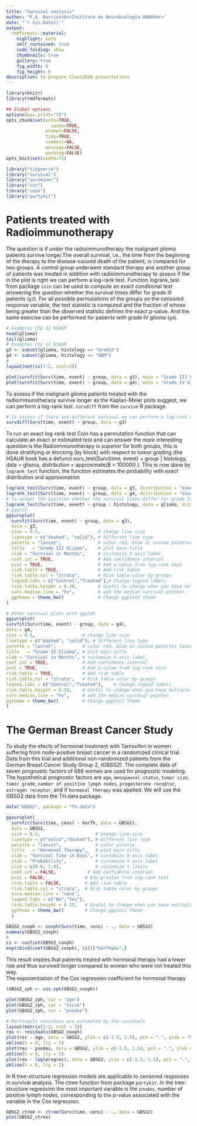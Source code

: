 ```yaml
---
title: "Survival analysis"
author: "F.A. Barrios<br>Instituto de Neurobiología UNAM<br>"
date: "`r Sys.Date()`"
output:
  rmdformats::material:
    highlight: kate
    self_contained: true
    code_folding: show
    thumbnails: true
    gallery: true
    fig_width: 8
    fig_height: 6
description: to prepare Class2020 presentations
---
```


```r
library(knitr)
library(rmdformats)

## Global options
options(max.print="75")
opts_chunk$set(echo=TRUE,
	             cache=TRUE,
               prompt=FALSE,
               tidy=TRUE,
               comment=NA,
               message=FALSE,
               warning=FALSE)
opts_knit$set(width=75)
```

```r
library("tidyverse")
library("survival")
library("survminer")
library("car")
library("coin")
library("partykit")
```

# Patients treated with Radioimmunotherapy

The question is if under the radioimmunotherapy the malignant glioma patients survive longer.The overall survival, i.e., the time from the beginning of the therapy to the disease-caused death of the patient, is compared for two groups. A control group underwent standard therapy and another group of patients was treated in addition with radioimmunotherapy   to assess if the in the plot is right we can perform a log-rank test. Function logrank_test from package `coin` can be used to compute an exact conditional test answering the question whether the survival times differ for grade III patients (`g3`).  For all possible permutations of the groups on the censored response variable, the test statistic is computed and the fraction of whose being greater than the observed statistic defines the exact p-value.  And the same exercise can be performed for patients with grade IV glioma (`g4`).  

```r
# Examples Chp 11 HSAUR
head(glioma)
tail(glioma)
# Examples Chp 11 HSAUR
g3 <- subset(glioma, histology == "Grade3")
g4 <- subset(glioma, histology == "GBM")
#
layout(matrix(1:2, ncol=2))

plot(survfit(Surv(time, event) ~ group, data = g3), main = "Grade III Glioma", lty = c(2,1), mark.time = TRUE, ylab = "Probability", xlab = "Survival Months")
plot(survfit(Surv(time, event) ~ group, data = g4), main = "Grade IV Glioma", lty = c(2,1), mark.time = TRUE, ylab = "Probability", xlab = "Survival Months")
```

To assess if the malignant glioma patients treated with the radioimmunotheraoy survive longer as the Kaplan-Meier plots suggest, we can perform a log-rank test. `survdiff` from the `survive` R package.  
```r
# to assess if there are different survival we can perform a log-rank test from survival
survdiff(Surv(time, event) ~ group, data = g3)
```

To run an exact log-rank test Coin has a permutation function that can calculate an exact  or estimated test and can answer the more interesting question is the Radioimmunotherapy is superior for both groups, this is done stratifying or blocking (by block) with respect to tumor grading (the HSAUR book has a defunct surv_test(Surv(time, event) ~ group | histology, data = glioma, distribution = approximate(B = 10000)) ). This is now done by `logrank_test` function, the function estimates the probability with exact distribution and approximation
```r
logrank_test(Surv(time, event) ~ group, data = g3, distribution = "exact")
logrank_test(Surv(time, event) ~ group, data = g4, distribution = "exact")
# To answer the question whether the survival times differ for grade III patients 
logrank_test(Surv(time, event) ~ group | histology, data = glioma, distribution = approximate(nresample = 10000L))
# ggplot
ggsurvplot(
  survfit(Surv(time, event) ~ group, data = g3), 
  data = g3, 
  size = 0.5,                      # change line size
  linetype = c("dashed", "solid"), # different line type
  palette = "lancet",              # color red, blue or custom palettes lancet
  title   = "Grade III Glioma",    # plot main title
  xlab = "Survival in Months",     # customize X axis label.
  conf.int = TRUE,                 # Add confidence interval
  pval = TRUE,                     # Add p-value from log-rank test
  risk.table = TRUE,               # Add risk table
  risk.table.col = "strata",       # Risk table color by groups
  legend.labs = c("Control","Treated"),# Change legend labels
  risk.table.height = 0.30,        # Useful to change when you have multiple groups
  surv.median.line = "hv",         # add the median survival pointer.
  ggtheme = theme_bw()             # Change ggplot2 theme
)

# Other survival plots with ggplot
ggsurvplot(
survfit(Surv(time, event) ~ group, data = g4), 
data = g4, 
size = 0.5,                  # change line size
linetype = c("dashed", "solid"), # different line type
palette = "lancet",          # color red, blue or custom palettes lancet
title   = "Grade IV Glioma", # plot main title
xlab = "Survival in Months", # customize X axis label.
conf.int = TRUE,             # Add confidence interval
pval = TRUE,                 # Add p-value from log-rank test
risk.table = TRUE,           # Add risk table
risk.table.col = "strata",   # Risk table color by groups
legend.labs = c("Control","Treated"),    # Change legend labels
risk.table.height = 0.30,    # Useful to change when you have multiple groups
surv.median.line = "hv",     # add the median survival pointer.
ggtheme = theme_bw()         # Change ggplot2 theme
) 
```

# The German Breast Cancer Study

To study the efects of hormonal treatment with Tamoxifen in women suffering from node-positive breast cancer in a randomized clinical trial. Data from this trial and additional non-randomized patients from the German Breast Cancer Study Group 2, (GBSG2).  The complete data of seven prognostic factors of 686 women are used for prognostic modeling.  The hypothetical prognostic factors are `age`, `menopausal status`, `tumor size`, `tumor grade`, `number of positive lymph nodes`, `progesterone receptor`, `estrogen receptor`, and if `hormonal therapy` was applied. We will use the GBSG2 data from the TH.data package.  
```r
data("GBSG2", package = "TH.data")

ggsurvplot(
  survfit(Surv(time, cens) ~ horTh, data = GBSG2), 
  data = GBSG2, 
  size = 0.5,                     # change line size
  linetype = c("solid","dashed"), # different line type
  palette = "lancet",             # color palette
  title   = "Hormonal Therapy",   # plot main title
  xlab = "Survival Time in Days", # customize X axis label.
  ylab = "Probability",           # customize Y axis label
  ylim = c(0.0, 1.0),             # customize Y limits
  conf.int = FALSE,            # Add confidence interval
  pval = FALSE,               # Add p-value from log-rank test
  risk.table = FALSE,         # Add risk table
  risk.table.col = "strata",  # Risk table color by groups
  surv.median.line = "none",
  legend.labs = c("No","Yes"),
  risk.table.height = 0.25,   # Useful to change when you have multiple groups
  ggtheme = theme_bw()        # Change ggplot2 theme
  )

GBSG2_coxph <- coxph(Surv(time, cens) ~ ., data = GBSG2)
summary(GBSG2_coxph)
#
ci <- confint(GBSG2_coxph)
exp(cbind(coef(GBSG2_coxph), ci))["horThyes",]
```

This result implies that patients treated with hormonal therapy had a lower risk and thus survived longer compared to women who were not treated this
way.  
The exponentiation of the Cox regression coefficient for hormonal therapy  
```r
(GBSG2_zph <- cox.zph(GBSG2_coxph))

plot(GBSG2_zph, var = "age")
plot(GBSG2_zph, var = "tsize")
plot(GBSG2_zph, var = "pnodes")

# Martingale ressiduas are estimated by the residuals 
layout(matrix(1:3, ncol = 3))
res <- residuals(GBSG2_coxph)
plot(res ~ age, data = GBSG2, ylim = c(-2.5, 1.5), pch = ".", ylab = "Martingale Residuals")
abline(h = 0, lty = 2)
plot(res ~ pnodes, data = GBSG2, ylim = c(-2.5, 1.5), pch = ".", ylab = "")
abline(h = 0, lty = 2)
plot(res ~ log(progrec), data = GBSG2, ylim = c(-2.5, 1.5), pch = ".", ylab = "")
abline(h = 0, lty = 2)
```

In R tree-structure regression models are applicable to censored responses in survival analysis. The ctree function from package `partykit`.  In the tree-structure regression the most important variable is the `pnodes`, number of positive lymph nodes, corresponding to the p-value associated with the variable in the Cox regression.  
```r
GBSG2_ctree <- ctree(Surv(time, cens) ~ ., data = GBSG2)
plot(GBSG2_ctree)
```

